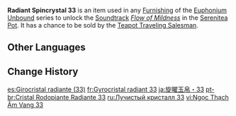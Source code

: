 {{Item Infobox
|id           = 141033
|image        = Item Radiant Spincrystal.png
|type         = Adventure Items
|group        = Radiant Spincrystals
|group2       = Liyue Spincrystals
|quality      = 4
|invCategory  = Precious Items
|description  = This wondrous crystal contains a certain rhythm, like something beautiful woven from delicate silk. These items can be found throughout the mainland or from merchants who collect curios. The tune held within this crystal can be revivified in your [[Serenitea Pot]] using either "[[Euphonium Unbound: Winding]]" or "[[Euphonium Unbound: Soaring]]." The tune contained within this [[Radiant Spincrystal]] is "[[Flow of Mildness]]."
|source1      = [[Chubby]]
|track        = Flow of Mildness
}}
'''Radiant Spincrystal 33''' is an item used in any [[Furnishing]] of the [[Euphonium Unbound]] series to unlock the [[Soundtrack]] ''[[Flow of Mildness]]'' in the [[Serenitea Pot]]. It has a chance to be sold by the [[Teapot Traveling Salesman]].

==Other Languages==
{{Other Languages
|default_hidden = 1
|en      = Radiant Spincrystal 33
|zhs     = 旋曜玉帛・其三十三
|zhs_rm  = Xuán Yào Yùbó - Qí Sānshísān
|zht     = 旋曜玉帛・其三十三
|zht_rm  = Xuán Yào Yùbó - Qí Sānshísān
|ja      = 旋曜玉帛・33
|ja_rm   = Sen'you Gyokuhaku - Sanjuusan{{Assumed}}
|ko      = 빛나는 결정・33
|ko_rm   = Binnaneun Gyeoljeong - Samsipssam
|es      = Girocristal radiante (33)
|fr      = Gyrocristal radiant 33
|ru      = Лучистый кристалл {{tt|33|}}
|th      = Radiant Spincrystal 33
|vi      = Ngọc Thạch Âm Vang 33
|de      = Strahlender Drehkristall XXXIII
|id      = Radiant Spincrystal 33
|pt      = Cristal Rodopiante Radiante 33
|tr      = Parlak Burgu Kristal 33
|it      = Voltacristallo radioso 33
}}

==Change History==
{{Change History|2.4}}

[[es:Girocristal radiante (33)]]
[[fr:Gyrocristal radiant 33]]
[[ja:旋曜玉帛・33]]
[[pt-br:Cristal Rodopiante Radiante 33]]
[[ru:Лучистый кристалл 33]]
[[vi:Ngọc Thạch Âm Vang 33]]